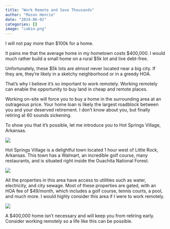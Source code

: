 ```yaml
---
title: "Work Remote and Save Thousands"
author: "Mason Henrie"
date: "2024-06-02"
categories: []
image: "cabin.png"
---
```


I will not pay more than $100k for a home.

It pains me that the average home in my hometown costs $400,000. I would much rather build a small home on a rural $5k lot and live debt-free.

Unfortunately, these $5k lots are almost never located near a big city. If they are, they're likely in a sketchy neighborhood or in a greedy HOA.

That's why I believe it's so important to work remotely. Working remotely can enable the opportunity to buy land in cheap and remote places.

Working on-site will force you to buy a home in the surrounding area at an outrageous price. Your home loan is likely the largest roadblock between you and your deserved retirement. I don't know about you, but finally retiring at 60 sounds sickening.

To show you that it's possible, let me introduce you to Hot Springs Village, Arkansas.

![](village.png)

Hot Springs Village is a delightful town located 1 hour west of Little Rock, Arkansas. This town has a Walmart, an incredible golf course, many restaurants, and is situated right inside the Ouachita National Forest.

![](map.png)

All the properties in this area have access to utilities such as water, electricity, and city sewage. Most of these properties are gated, with an HOA fee of $49/month, which includes a golf course, tennis courts, a pool, and much more. I would highly consider this area if I were to work remotely.

![](arkansas.png)

A $400,000 home isn't necessary and will keep you from retiring early. Consider working remotely so a life like this can be possible.



